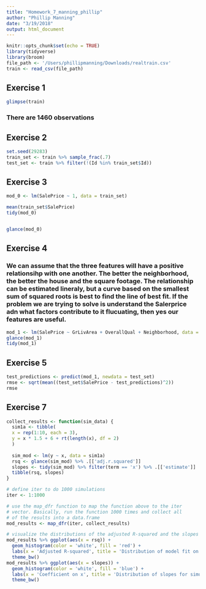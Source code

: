 ```yaml
---
title: "Homework_7_manning_phillip"
author: "Phillip Manning"
date: "3/19/2018"
output: html_document
---
```


```r
knitr::opts_chunk$set(echo = TRUE)
library(tidyverse)
library(broom)
file_path <- '/Users/phillipmanning/Downloads/realtrain.csv'
train <- read_csv(file_path)
```
## Exercise 1
```r
glimpse(train)
```
### There are 1460 observations

## Exercise 2
```r
set.seed(29283)
train_set <- train %>% sample_frac(.7)
test_set <- train %>% filter(!(Id %in% train_set$Id))
```
## Exercise 3 
```r
mod_0 <- lm(SalePrice ~ 1, data = train_set)

mean(train_set$SalePrice)
tidy(mod_0)


glance(mod_0)
```
## Exercise 4

### We can assume that the three features will have a positive relationsihp with one another. The better the neighborhood, the better the house and the square footage. The relationship can be estimated lineraly, but a curve based on the smallest sum of squared roots is best to find the line of best fit. If the problem we are trying to solve is understand the Salerprice adn what factors contribute to it flucuating, then yes our features are useful. 
```r
mod_1 <- lm(SalePrice ~ GrLivArea + OverallQual + Neighborhood, data = train_set)
glance(mod_1)
tidy(mod_1)
```
## Exercise 5
```r
test_predictions <- predict(mod_1, newdata = test_set)
rmse <- sqrt(mean((test_set$SalePrice - test_predictions)^2))
rmse
```
## Exercise 7
```r
collect_results <- function(sim_data) {
  sim1a <- tibble(
  x = rep(1:10, each = 3),
  y = x * 1.5 + 6 + rt(length(x), df = 2)
  )
  
  sim_mod <- lm(y ~ x, data = sim1a)
  rsq <- glance(sim_mod) %>% .[['adj.r.squared']]
  slopes <- tidy(sim_mod) %>% filter(term == 'x') %>% .[['estimate']]
  tibble(rsq, slopes)
}

# define iter to do 1000 simulations
iter <- 1:1000

# use the map_dfr function to map the function above to the iter
# vector. Basically, run the function 1000 times and collect all
# of the results into a data.frame
mod_results <- map_dfr(iter, collect_results)

# visualize the distributions of the adjusted R-squared and the slopes
mod_results %>% ggplot(aes(x = rsq)) +
  geom_histogram(color = 'white', fill = 'red') +
  labs(x = 'Adjusted R-squared', title = 'Distribution of model fit on simulated data') +
  theme_bw()
mod_results %>% ggplot(aes(x = slopes)) +
  geom_histogram(color = 'white', fill = 'blue') +
  labs(x = 'Coefficient on x', title = 'Distribution of slopes for simulated data models') +
  theme_bw()
```